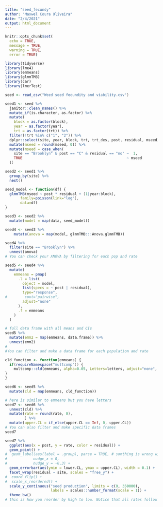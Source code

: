 ```yaml
---
title: "seed_fecundy"
author: "Maxwel Coura Oliveira"
date: "2/4/2021"
output: html_document
---
```



```r
knitr::opts_chunk$set(
  echo = TRUE,
  message = TRUE,
  warning = TRUE,
  error = TRUE)
```


```r
library(tidyverse)
library(lme4)
library(emmeans)
library(glmmTMB)
library(car)
library(lmerTest)
```


```r
seed <- read_csv("Weed seed fecundity and viability.csv") 
```



```r
seed1 <- seed %>% 
  janitor::clean_names() %>% 
  mutate_if(is.character, as.factor) %>% 
  mutate(
    block = as.factor(block),
    year = as.factor(year),
    trt = as.factor(trt)) %>% 
  filter(!trt %in% c("1", "2")) %>% 
  dplyr::select(site, year, block, trt, trt_des, post, residual, mseed) %>% 
  mutate(mseed = round(mseed, 0)) %>% 
  mutate(mseed = case_when(
    site == "Brooklyn" & post == "C" & residual == "no" ~  1,
    TRUE                                                ~ mseed  
  ))
```

```r
seed2 <- seed1 %>% 
  group_by(site) %>% 
  nest() 
```



```r
seed_model <- function(df) {
  glmmTMB(mseed ~ post * residual + (1|year:block), 
       family=poisson(link="log"),
       data=df)
}
```


```r
seed3 <- seed2 %>% 
  mutate(model = map(data, seed_model))
```


```r
seed4 <- seed3 %>% 
    mutate(anova = map(model, glmmTMB:::Anova.glmmTMB))
```


```r
seed4 %>% 
  filter(site == "Brooklyn") %>% 
  unnest(anova)
# You can check your ANOVA by filtering for each pop and rate
```


```r
seed5 <- seed4 %>% 
  mutate(
    emmeans = pmap(
      .l = list(
        object = model, 
        list(specs = ~ post | residual),
        type="response",
#        cont="pairwise", 
        adjust="none"
      ),
      .f = emmeans
    )
  ) 
```


```r
# full data frame with all means and CIs 
seed5 %>% 
  mutate(emm2 = map(emmeans, data.frame)) %>% 
  unnest(emm2) 
#
#You can filter and make a data frame for each population and rate
```


```r
cld_function <- function(emmeans) {
  if(requireNamespace("multcomp")) {
    multcomp::cld(emmeans, alpha=0.05, Letters=letters, adjust="none", reversed = TRUE)
}
}
```


```r
seed6 <- seed5 %>% 
  mutate(cld = map(emmeans, cld_function))
```


```r
# here is similar to emmeans but you have letters
seed7 <- seed6 %>% 
  unnest(cld) %>% 
  mutate(rate = round(rate, 0),
         ) %>% 
  mutate(upper.CL = if_else(upper.CL == Inf, 0, upper.CL))
# You can also filter and make specific data frames
seed7
```


```r
seed7 %>% 
  ggplot(aes(x = post, y = rate, color = residual)) +
  geom_point() +
#  geom_label(aes(label = .group), parse = TRUE, # somthing is wrong with geom_text
#            nudge_x = 0,
#            nudge_y = -0.3) +
  geom_errorbar(aes(ymin = lower.CL, ymax = upper.CL), width = 0.1) +
  facet_wrap(residual ~ site, scales = "free_y") +
#  coord_flip() +
#  scale_x_reordered() +
  scale_y_continuous("seed production", limits = c(0, 350000),
                     labels = scales::number_format(scale = 1)) +
  theme_bw()
# this is how you reorder by high to low. Notice that all rates follow same pattern.
```




